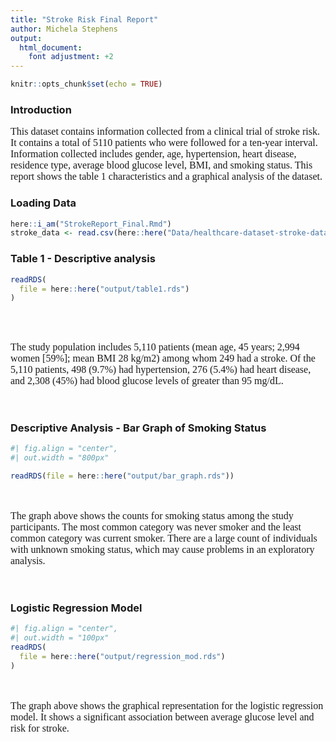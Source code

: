 ```yaml
---
title: "Stroke Risk Final Report"
author: Michela Stephens
output:
  html_document:
    font adjustment: +2
---
```


```r
knitr::opts_chunk$set(echo = TRUE)
```

### Introduction


<p style="font-family: times, serif; font-size:12pt">
This dataset contains information collected from a clinical trial of stroke risk. It contains a total of 5110 patients who were followed for a ten-year interval. Information collected includes gender, age, hypertension, heart disease, residence type, average blood glucose level, BMI, and smoking status. This report shows the table 1 characteristics and a graphical analysis of the dataset. 
</p>



### Loading Data

```r
here::i_am("StrokeReport_Final.Rmd")
stroke_data <- read.csv(here::here("Data/healthcare-dataset-stroke-data.csv"))
```


### Table 1 - Descriptive analysis

```r
readRDS(
  file = here::here("output/table1.rds")
)
  
```
<br>


<p style="font-family: times, serif; font-size:12pt">
The study population includes 5,110 patients (mean age, 45 years; 2,994 women [59%]; mean BMI 28 kg/m2) among whom 249 had a stroke. Of the 5,110 patients, 498 (9.7%) had hypertension, 276 (5.4%) had heart disease, and 2,308 (45%) had blood glucose levels of greater than 95 mg/dL. 
</p>

<br>


### Descriptive Analysis - Bar Graph of Smoking Status

```r
#| fig.align = "center",
#| out.width = "800px"

readRDS(file = here::here("output/bar_graph.rds"))
```

<br>



<p style="font-family: times, serif; font-size:12pt">
The graph above shows the counts for smoking status among the study participants. The most common category was never smoker and the least common category was current smoker. There are a large count of individuals with unknown smoking status, which may cause problems in an exploratory analysis.
</p>


<br>




### Logistic Regression Model 

```r
#| fig.align = "center",
#| out.width = "100px"
readRDS(
  file = here::here("output/regression_mod.rds")
)

```
<br>



<p style="font-family: times, serif; font-size:12pt">
The graph above shows the graphical representation for the logistic regression model. It shows a significant association between average glucose level and risk for stroke. 
</p>


<br>

